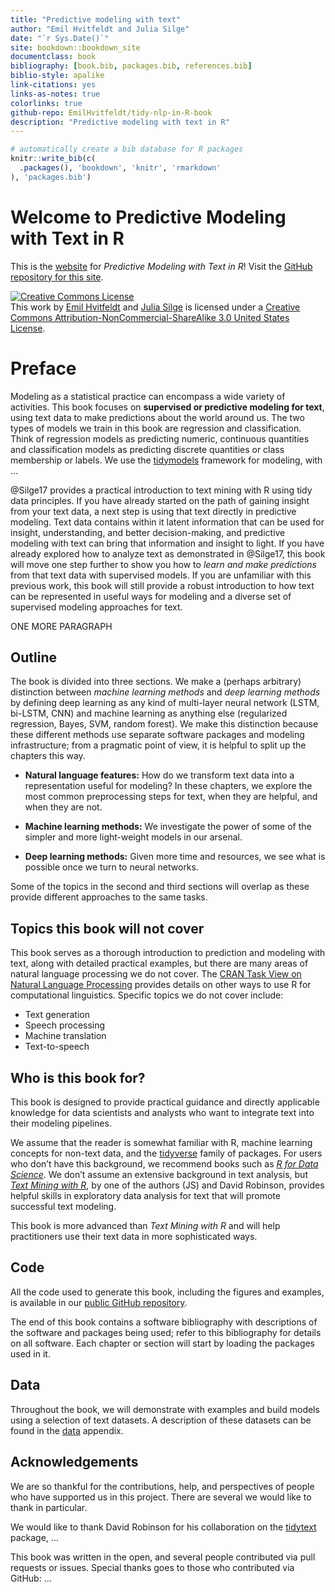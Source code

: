 ```yaml
--- 
title: "Predictive modeling with text"
author: "Emil Hvitfeldt and Julia Silge"
date: "`r Sys.Date()`"
site: bookdown::bookdown_site
documentclass: book
bibliography: [book.bib, packages.bib, references.bib]
biblio-style: apalike
link-citations: yes
links-as-notes: true
colorlinks: true
github-repo: EmilHvitfeldt/tidy-nlp-in-R-book
description: "Predictive modeling with text in R"
---
```


```r
# automatically create a bib database for R packages
knitr::write_bib(c(
  .packages(), 'bookdown', 'knitr', 'rmarkdown'
), 'packages.bib')
```

# Welcome to Predictive Modeling with Text in R {-}

This is the [website](https://text-and-modeling-in-r.netlify.com/) for *Predictive Modeling with Text in R*! Visit the [GitHub repository for this site](https://github.com/EmilHvitfeldt/tidy-nlp-in-R-book).

<a rel="license" href="http://creativecommons.org/licenses/by-nc-sa/3.0/us/"><img alt="Creative Commons License" style="border-width:0" src="https://i.creativecommons.org/l/by-nc-sa/3.0/us/88x31.png" /></a><br />This work by [Emil Hvitfeldt](https://www.hvitfeldt.me/) and [Julia Silge](http://juliasilge.com/) is licensed under a <a rel="license" href="http://creativecommons.org/licenses/by-nc-sa/3.0/us/">Creative Commons Attribution-NonCommercial-ShareAlike 3.0 United States License</a>.


# Preface {-}

Modeling as a statistical practice can encompass a wide variety of activities. This book focuses on **supervised or predictive modeling for text**, using text data to make predictions about the world around us. The two types of models we train in this book are regression and classification. Think of regression models as predicting numeric, continuous quantities and classification models as predicting discrete quantities or class membership or labels. We use the [tidymodels](https://github.com/tidymodels) framework for modeling, with ...

@Silge17 provides a practical introduction to text mining with R using tidy data principles. If you have already started on the path of gaining insight from your text data, a next step is using that text directly in predictive modeling. Text data contains within it latent information that can be used for insight, understanding, and better decision-making, and predictive modeling with text can bring that information and insight to light. If you have already explored how to analyze text as demonstrated in @Silge17, this book will move one step further to show you how to *learn and make predictions* from that text data with supervised models. If you are unfamiliar with this previous work, this book will still provide a robust introduction to how text can be represented in useful ways for modeling and a diverse set of supervised modeling approaches for text.

ONE MORE PARAGRAPH

## Outline {-}

The book is divided into three sections. We make a (perhaps arbitrary) distinction between *machine learning methods* and *deep learning methods* by defining deep learning as any kind of multi-layer neural network (LSTM, bi-LSTM, CNN) and machine learning as anything else (regularized regression, Bayes, SVM, random forest). We make this distinction because these different methods use separate software packages and modeling infrastructure; from a pragmatic point of view, it is helpful to split up the chapters this way. 

- **Natural language features:** How do we transform text data into a representation useful for modeling? In these chapters, we explore the most common preprocessing steps for text, when they are helpful, and when they are not.

- **Machine learning methods:** We investigate the power of some of the simpler and more light-weight models in our arsenal.

- **Deep learning methods:** Given more time and resources, we see what is possible once we turn to neural networks. 

Some of the topics in the second and third sections will overlap as these provide different approaches to the same tasks.

## Topics this book will not cover {-}

This book serves as a thorough introduction to prediction and modeling with text, along with detailed practical examples, but there are many areas of natural language processing we do not cover. The [CRAN Task View on Natural Language Processing](https://cran.r-project.org/web/views/NaturalLanguageProcessing.html) provides details on other ways to use R for computational linguistics. Specific topics we do not cover include:

- Text generation
- Speech processing
- Machine translation
- Text-to-speech

## Who is this book for? {-}

This book is designed to provide practical guidance and directly applicable knowledge for data scientists and analysts who want to integrate text into their modeling pipelines. 

We assume that the reader is somewhat familiar with R, machine learning concepts for non-text data, and the [tidyverse](https://www.tidyverse.org/) family of packages. For users who don't have this background, we recommend books such as [*R for Data Science*](http://r4ds.had.co.nz/). We don't assume an extensive background in text analysis, but [*Text Mining with R*](https://www.tidytextmining.com/), by one of the authors (JS) and David Robinson, provides helpful skills in exploratory data analysis for text that will promote successful text modeling.

This book is more advanced than *Text Mining with R* and will help practitioners use their text data in more sophisticated ways.

## Code {-}

All the code used to generate this book, including the figures and examples, is available in our [public GitHub repository](https://github.com/EmilHvitfeldt/tidy-nlp-in-R-book).  

The end of this book contains a software bibliography with descriptions of the software and packages being used; refer to this bibliography for details on all software. Each chapter or section will start by loading the packages used in it.

## Data {-}

Throughout the book, we will demonstrate with examples and build models using a selection of text datasets. A description of these datasets can be found in the [data](#appendixdata) appendix.

## Acknowledgements {-}

We are so thankful for the contributions, help, and perspectives of people who have supported us in this project. There are several we would like to thank in particular.

We would like to thank David Robinson for his collaboration on the [tidytext](https://github.com/juliasilge/tidytext) package, ...

This book was written in the open, and several people contributed via pull requests or issues. Special thanks goes to those who contributed via GitHub: ...
